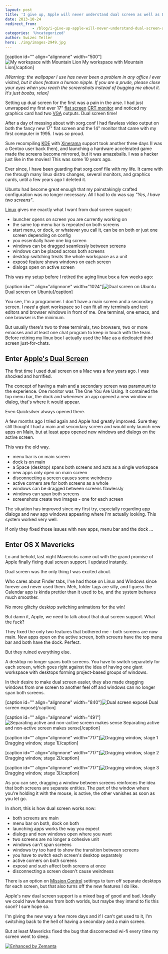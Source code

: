 ```yaml
---
layout: post
title: 'I give up, Apple will never understand dual screen as well as Linux'
date: 2013-10-24
redirect_from: 
            - /blog/i-give-up-apple-will-never-understand-dual-screen-as-well-as-linux/swizec/6387
categories: 'Uncategorized'
author: Swizec Teller
hero: ./img/images-2949.jpg
---
```

\[caption id="" align="alignnone" width="500"]![My workspace with Mountain Lion](./img/images-2949.jpg "My workspace with Mountain Lion") My workspace with Mountain Lion\[/caption]



_\[Warning: the wallpaper I use has never been a problem in any office I ever visited, but it does feature a human nipple. If you are a prude, please close your eyes when you reach the screenshots instead of bugging me about it. It's just boobs, relax]_



Setting up dual screen for the first was a pain in the arse. I had just unwrapped my first ever 17" [flat screen](http://en.wikipedia.org/wiki/Flat_panel_display "Flat panel display") [CRT monitor](http://en.wikipedia.org/wiki/Cathode_ray_tube "Cathode ray tube") and noticed my graphics card had two [VGA](http://en.wikipedia.org/wiki/Video_Graphics_Array "Video Graphics Array") outputs. Dual screen time!



After a day of messing about with xorg.conf I had flawless video output on both the fancy new 17" flat screen and the 14" monitor that came with my first computer in 1995. I was _so_ proud.



Sure recompiling [KDE](http://kde.org/ "KDE") with [Xinerama](http://en.wikipedia.org/wiki/Xinerama "Xinerama") support took another three days (I was a Gentoo user back then), and launching a hardware accelerated game made the screens become mirrored, but it was amazeballs. I was a hacker just like in the movies! This was some 10 years ago.



Ever since, I have been guarding that xorg.conf file with my life. It came with me through many linux distro changes, several monitors, and graphics cards, until a few years ago I deleted it.



Ubuntu had become great enough that my painstakingly crafted configuration was no longer necessary. All I had to do was say _"Yes, I have two screens"_.



[Linux](http://en.wikipedia.org/wiki/Linux "Linux") gives me exactly what I want from dual screen support:

- launcher opens on screen you are currently working on
- the same top menu bar is repeated on both screens
- start menu, or dock, or whatever you call it, can be on both or just one screen depending on config
- you essentially have one big screen
- windows can be dragged seamlessly between screens
- windows can be placed across both screens
- desktop switching treats the whole workspace as a unit
- exposé feature shows windows on each screen
- dialogs open on active screen

This was my setup before I retired the aging linux box a few weeks ago:



\[caption id="" align="alignnone" width="1024"]![Dual screen on Ubuntu](./img/images-2950.png "Dual screen on Ubuntu") Dual screen on Ubuntu\[/caption]





You see, I'm a programmer. I don't have a main screen and a secondary screen. I _need_ a giant workspace so I can fit all my terminals and text editors and browser windows in front of me. One terminal, one emacs, and one browser is the minimum.



But usually there's two to three terminals, two browsers, two or more emacses and at least one chat program to keep in touch with the team. Before retiring my linux box I actually used the Mac as a dedicated third screen just-for-chats.

## Enter [Apple's](http://www.apple.com "Apple") [Dual Screen](http://en.wikipedia.org/wiki/Multi-monitor "Multi-monitor")

The first time I used dual screen on a Mac was a few years ago. I was shocked and horrified.



The concept of having a main and a secondary screen was paramount to the experience. One monitor was The One You Are Using. It contained the top menu bar, the dock and whenever an app opened a new window or dialog, that's where it would appear.



Even Quicksilver always opened there.



A few months ago I tried again and Apple had greatly improved. Sure they still thought I had a main and secondary screen and would only launch new apps on Main, but at least apps opened new windows and dialogs on the active screen.



This was the old way.

- menu bar is on main screen
- dock is on main
- a Space (desktop) spans both screens and acts as a single workspace
- new apps only open on main screen
- disconnecting a screen causes some weirdness
- active corners are for both screens as a whole
- windows can be dragged between screens flawlessly
- windows can span both screens
- screenshots create two images - one for each screen

The situation has improved since my first try, especially regarding app dialogs and new app windows appearing where I'm actually looking. This system worked very well.



If only they fixed those issues with new apps, menu bar and the dock ...

## Enter OS X Mavericks

Lo and behold, last night Mavericks came out with the grand promise of Apple finally fixing dual screen support. I updated instantly.



Dual screen was the only thing I was excited about.



Who cares about Finder tabs, I've had those on Linux and Windows since forever and never used them. Meh, folder tags are silly, and I guess the Calendar app is kinda prettier than it used to be, and the system behaves much smoother.



No more glitchy desktop switching animations for the win!



But damn it, Apple, we need to talk about that dual screen support. What the fuck?



They fixed the only two features that bothered me - both screens are now main. New apps open on the active screen, both screens have the top menu bar and both have the dock. Perfect.



But they ruined everything else.



A desktop no longer spans both screens. You have to switch separately for each screen, which goes right against the idea of having one giant workspace with desktops forming project-based groups of windows.



In their desire to make dual screen easier, they also made dragging windows from one screen to another feel off and windows can no longer span both screens.



\[caption id="" align="alignnone" width="840"]![Dual screen exposé](./img/images-2951.png "Dual screen exposé") Dual screen exposé\[/caption]





\[caption id="" align="alignnone" width="491"]![Separating active and non-active screen makes sense](./img/images-2952.png "Separating active and non-active screen makes sense") Separating active and non-active screen makes sense\[/caption]





\[caption id="" align="alignnone" width="717"]![Dragging window, stage 1](./img/images-2953.png "Dragging window, stage 1") Dragging window, stage 1\[/caption]





\[caption id="" align="alignnone" width="717"]![Dragging window, stage 2](./img/images-2954.png "Dragging window, stage 2") Dragging window, stage 2\[/caption]





\[caption id="" align="alignnone" width="717"]![Dragging window, stage 3](./img/images-2955.png "Dragging window, stage 3") Dragging window, stage 3\[/caption]





As you can see, dragging a window between screens reinforces the idea that both screens are separate entities. The part of the window where you're holding it with the mouse, is active, the other vanishes as soon as you let go.



In short, this is how dual screen works now:

- both screens are main
- menu bar on both, dock on both
- launching apps works the way you expect
- dialogs and new windows open where you want
- two screens are no longer a cohesive unit
- windows can't span screens
- windows try too hard to show the transition between screens
- you have to switch each screen's desktop separately
- active corners on both screens
- exposé and such affect both screens at once
- disconnecting a screen doesn't cause weirdness

There is an option on [Mission Control](http://en.wikipedia.org/wiki/Mission_Control_%28OS_X%29 "Mission Control (OS X)") settings to turn off separate desktops for each screen, but that also turns off the new features I do like.



Apple's new dual screen support is a mixed bag of good and bad. Ideally we could have features from both worlds, but maybe they intend to fix this soon? I sure hope so.



I'm giving the new way a few more days and if I can't get used to it, I'm switching back to the hell of having a secondary and a main screen.



But at least Mavericks fixed the bug that disconnected wi-fi every time my screen went to sleep.

[![Enhanced by Zemanta](http://img.zemanta.com/zemified_e.png?x-id=b0d29892-45bc-407b-b9cb-2a3f0fabda6f)](http://www.zemanta.com/?px "Enhanced by Zemanta")